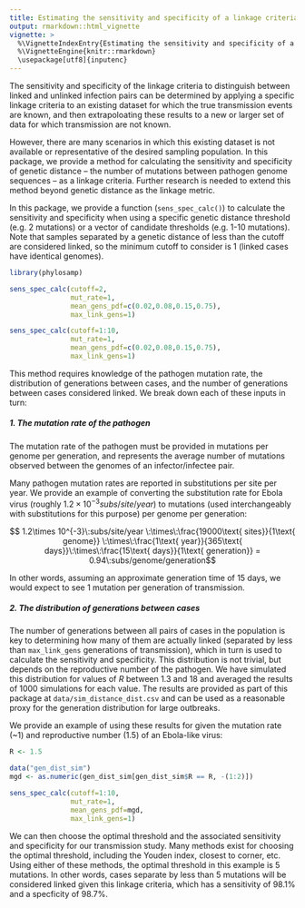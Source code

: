 ```yaml
---
title: Estimating the sensitivity and specificity of a linkage criteria
output: rmarkdown::html_vignette
vignette: >
  %\VignetteIndexEntry{Estimating the sensitivity and specificity of a linkage criteria}
  %\VignetteEngine{knitr::rmarkdown}
  \usepackage[utf8]{inputenc}
---
```


<style type="text/css">

h1.title {
  font-size: 18px
}

</style>

The sensitivity and specificity of the linkage criteria to distinguish between linked and unlinked infection pairs can be determined by applying a specific linkage criteria to an existing dataset for which the true transmission events are known, and then extrapoloating these results to a new or larger set of data for which transmission are not known.

However, there are many scenarios in which this existing dataset is not available or representative of the desired sampling population. In this package, we provide a method for calculating the sensitivity and specificity of genetic distance -- the number of mutations between pathogen genome sequences -- as a linkage criteria. Further research is needed to extend this method beyond genetic distance as the linkage metric.

In this package, we provide a function (`sens_spec_calc()`) to calculate the sensitivity and specificity when using a specific genetic distance threshold (e.g. 2 mutations) or a vector of candidate thresholds (e.g. 1-10 mutations). Note that samples separated by a genetic distance of less than the cutoff are considered linked, so the minimum cutoff to consider is 1 (linked cases have identical genomes).

```r
library(phylosamp)

```
```r

sens_spec_calc(cutoff=2, 
               mut_rate=1, 
               mean_gens_pdf=c(0.02,0.08,0.15,0.75), 
               max_link_gens=1)

sens_spec_calc(cutoff=1:10, 
               mut_rate=1, 
               mean_gens_pdf=c(0.02,0.08,0.15,0.75), 
               max_link_gens=1)

```

This method requires knowledge of the pathogen mutation rate, the distribution of generations between cases, and the number of generations between cases considered linked. We break down each of these inputs in turn:

##### 1. The mutation rate of the pathogen

The mutation rate of the pathogen must be provided in mutations per genome per generation, and represents the average number of mutations observed between the genomes of an infector/infectee pair.

Many pathogen mutation rates are reported in substitutions per site per year. We provide an example of converting the substitution rate for Ebola virus (roughly $1.2\times 10^{-3} subs/site/year$) to mutations (used interchangeably with substitutions for this purpose) per genome per generation:

$$ 1.2\times 10^{-3}\:subs/site/year \:\times\:\frac{19000\text{ sites}}{1\text{ genome}}
\:\times\:\frac{1\text{ year}}{365\text{ days}}\:\times\:\frac{15\text{ days}}{1\text{ generation}}
= 0.94\:subs/genome/generation$$

In other words, assuming an approximate generation time of 15 days, we would expect to see 1 mutation per generation of transmission.

##### 2. The distribution of generations between cases

The number of generations between all pairs of cases in the population is key to determining how many of them are actually linked (separated by less than `max_link_gens` generations of transmission), which in turn is used to calculate the sensitivity and specificity. This distribution is not trivial, but depends on the reproductive number of the pathogen. We have simulated this distribution for values of $R$ between 1.3 and 18 and averaged the results of 1000 simulations for each value. The results are provided as part of this package at `data/sim_distance_dist.csv` and can be used as a reasonable proxy for the generation distribution for large outbreaks.

We provide an example of using these results for given the mutation rate (~1) and reproductive number (1.5) of an Ebola-like virus:

```r
R <- 1.5

data("gen_dist_sim")
mgd <- as.numeric(gen_dist_sim[gen_dist_sim$R == R, -(1:2)])

sens_spec_calc(cutoff=1:10, 
               mut_rate=1, 
               mean_gens_pdf=mgd, 
               max_link_gens=1)
```

We can then choose the optimal threshold and the associated sensitivity and specificity for our transmission study. Many methods exist for choosing the optimal threshold, including the Youden index, closest to corner, etc. Using either of these methods, the optimal threshold in this example is 5 mutations. In other words, cases separate by less than 5 mutations will be considered linked given this linkage criteria, which has a sensitivity of 98.1% and a specficity of 98.7%.